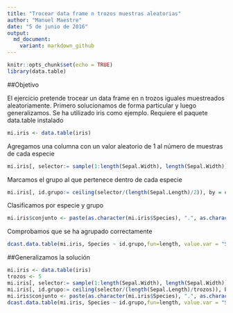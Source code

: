 ```yaml
---
title: "Trocear data frame n trozos muestras aleatorias"
author: "Manuel Maestre"
date: "5 de junio de 2016"
output: 
  md_document:
    variant: markdown_github
---
```


```r
knitr::opts_chunk$set(echo = TRUE)
library(data.table)
```

##Objetivo

El ejercicio pretende trocear un data frame en n trozos iguales muestreados aleatoriamente.
Primero solucionamos de forma particular y luego generalizamos. Se ha utilizado iris como ejemplo.
Requiere el paquete data.table instalado

```r
mi.iris <- data.table(iris)
```
Agregamos una columna con un valor aleatorio de 1 al número de muestras de cada especie
```r
mi.iris[, selector:= sample(1:length(Sepal.Width), length(Sepal.Width)), by = c("Species")]
```
Marcamos el grupo al que pertenece dentro de cada especie
```r
mi.iris[, id.grupo:= ceiling(selector/(length(Sepal.Length)/2)), by = c("Species")]
```
Clasificamos por especie y grupo
```r
mi.iris$conjunto <- paste(as.character(mi.iris$Species), ".", as.character(mi.iris$id.grupo), sep = "")
```
Comprobamos que se ha agrupado correctamente
```r
dcast.data.table(mi.iris, Species ~ id.grupo,fun=length, value.var = "Species")
```

##Generalizamos la solución

```r
mi.iris <- data.table(iris)
trozos <- 5 
mi.iris[, selector:= sample(1:length(Sepal.Width), length(Sepal.Width)), by = c("Species")]
mi.iris[, id.grupo:= ceiling(selector/(length(Sepal.Length)/trozos)), by = c("Species")]
mi.iris$conjunto <- paste(as.character(mi.iris$Species), ".", as.character(mi.iris$id.grupo), sep = "")
dcast.data.table(mi.iris, Species ~ id.grupo,fun=length, value.var = "Species")
```